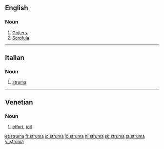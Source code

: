 ==English==

===Noun===
{{en-noun|s|pl2=strumae|pl3=strumæ}}

# [[goiter|Goiters]].
# [[scrofula|Scrofula]].

----

==Italian==

===Noun===
{{it-noun|strum|f|a|e}}

# [[#English|struma]]

----

==Venetian==

===Noun===
{{vec-noun|strum|f|a|e}}

# [[effort]], [[toil]]

[[et:struma]]
[[fr:struma]]
[[io:struma]]
[[id:struma]]
[[nl:struma]]
[[sk:struma]]
[[ta:struma]]
[[vi:struma]]